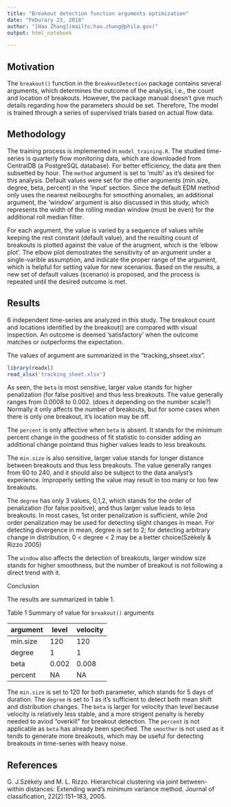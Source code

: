 ```yaml
---
title: "Breakout detection function arguments optimization"
date: "Feburary 23, 2018"
author: "[Hao Zhang](mailto:hao.zhang@phila.gov)"
output: html_notebook

---
```

## Motivation

The `breakout()` function in the `BreakoutDetection` package contains several arguments, which determines the outcome of the analysis, i.e., the count and location of breakouts. However, the package manual doesn't give much details regarding how the parameters should be set. Therefore, The model is trained through a series of supervised trials based on actual flow data.  

## Methodology

The training process is implemented in `model_training.R`. The studied time-series is quarterly flow monitoring data, which are downloaded from CentralDB (a PostgreSQL database). For better efficiency, the data are then subsetted by hour. The `method` argument is set to 'multi' as it's desired for this analysis. Default values were set for the other arguments (min.size, degree, beta, percent) in the 'input' section. Since the default EDM method only uses the nearest neibourghs for smoothing anomalies, an additional argument, the 'window' argument is also discussed in this study, which represents the width of the rolling median window (must be even) for the additional roll median filter.

For each argument, the value is varied by a sequence of values while keeping the rest constant (default value), and the resulting count of breakouts is plotted against the value of the arugment, which is the 'elbow plot'. The elbow plot demostrates the sensitivity of an argument under a single-varible assumption, and indicate the proper range of the argument, which is helpful for setting value for new scenarios. Based on the results, a new set of default values (scenario) is proposed, and the process is repeated until the desired outcome is met. 

## Results

6 independent time-series are analyzed in this study. The breakout count and locations identified by the breakout() are compared with visual inspection. An outcome is deemed 'satisfactory' when the outcome matches or outperforms the expectation. 

The values of argument are summarized in the "tracking_shseet.xlsx". 
```r
library(readxl)
read_xlsx('tracking_sheet.xlsx')

```

As seen, the `beta` is most sensitive, larger value stands for higher penalization (for false positive) and thus less breakouts. The value generally ranges from 0.0008 to 0.002. (does it depending on the number scale?) Normally it only affects the number of breakouts, but for some cases when there is only one breakout, it's location may be off.

The `percent` is only affective when `beta` is absent. It stands for the minimum percent change in the goodness of fit statistic to consider adding an additional change pointand thus higher values leads to less breakouts. 

The `min.size` is also sensitive, larger value stands for longer distance between breakouts and thus less breakouts.  The value generally ranges from 60 to 240, and it should also be subject to the data analyst's experience. Improperly setting the value may result in too many or too few breakouts.

The `degree` has only 3 values, 0,1,2, which stands for the order of penalization (for false positive), and thus larger value leads to less breakouts. In most cases, 1st order penalization is sufficient, while 2nd order penalization may be used for detecting slight changes in mean. For detecting divergence in mean, degree is set to 2; for detecting arbitrary change in distribution, 0 < degree < 2 may be a better choice(Sz&egrave;kely & Rizzo 2005)

The `window` also affects the detection of breakouts, larger window size stands for higher smoothness, but the number of breakout is not following a direct trend with it. 


Conclusion

The results are summarized in table 1.  

Table 1  Summary of value for `breakout()` arguments 

argument | level | velocity
---------|-------|----------
min.size |  120  | 120
degree   |   1   |  1 
beta     | 0.002 | 0.008 
percent  |  NA   |  NA

The `min.size` is set to 120 for both parameter, which stands for 5 days of duration. The `degree` is set to 1 as it's sufficient to detect both mean shift and distribution changes. The `beta` is larger for velocity than level because velocity is relatively less stable, and a more strigent penalty is hereby needed to aviod "overkill" for breakout detection.  The `percent` is not applicable as `beta` has already been specified. The `smoother` is not used as it tends to generate more breakouts, which may be useful for detecting breakouts in time-series with heavy noise.

## References

G. J.Sz&egrave;kely and M. L. Rizzo. Hierarchical clustering via joint
between-within distances: Extending ward’s minimum variance method.
Journal of classification, 22(2):151–183, 2005.


